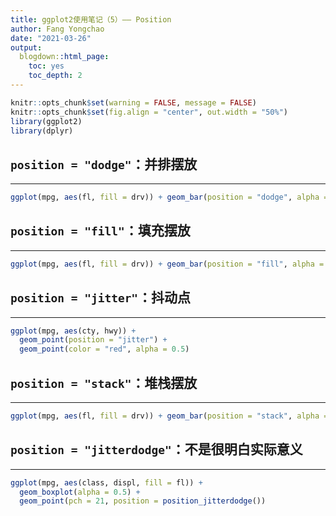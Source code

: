```yaml
---
title: ggplot2使用笔记（5）—— Position
author: Fang Yongchao
date: "2021-03-26"
output:
  blogdown::html_page:
    toc: yes
    toc_depth: 2
---
```


```r
knitr::opts_chunk$set(warning = FALSE, message = FALSE)
knitr::opts_chunk$set(fig.align = "center", out.width = "50%")
library(ggplot2)
library(dplyr)
```


## `position = "dodge"`：并排摆放

-------------------------------

```r
ggplot(mpg, aes(fl, fill = drv)) + geom_bar(position = "dodge", alpha = 0.5)
```

## `position = "fill"`：填充摆放

-------------------------------

```r
ggplot(mpg, aes(fl, fill = drv)) + geom_bar(position = "fill", alpha = 0.5)
```

## `position = "jitter"`：抖动点

-------------------------------

```r
ggplot(mpg, aes(cty, hwy)) + 
  geom_point(position = "jitter") + 
  geom_point(color = "red", alpha = 0.5)
```

## `position = "stack"`：堆栈摆放

-------------------------------

```r
ggplot(mpg, aes(fl, fill = drv)) + geom_bar(position = "stack", alpha = 0.5)
```

## `position = "jitterdodge"`：不是很明白实际意义

-------------------------------

```r
ggplot(mpg, aes(class, displ, fill = fl)) +
  geom_boxplot(alpha = 0.5) +
  geom_point(pch = 21, position = position_jitterdodge())
```
